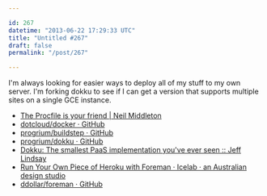 ```yaml
---

id: 267
datetime: "2013-06-22 17:29:33 UTC"
title: "Untitled #267"
draft: false
permalink: "/post/267"

---
```


I'm always looking for easier ways to deploy all of my stuff to my own server. I'm forking dokku to see if I can get a version that supports multiple sites on a single GCE instance. 

 
 * [The Procfile is your friend | Neil Middleton](http://www.neilmiddleton.com/the-procfile-is-your-friend/)
 * [dotcloud/docker · GitHub](https://github.com/dotcloud/docker)
 * [progrium/buildstep · GitHub](https://github.com/progrium/buildstep)
 * [progrium/dokku · GitHub](https://github.com/progrium/dokku)
 * [Dokku: The smallest PaaS implementation you've ever seen :: Jeff Lindsay](http://progrium.com/blog/2013/06/19/dokku-the-smallest-paas-implementation-youve-ever-seen/)
 * [Run Your Own Piece of Heroku with Foreman · Icelab · an Australian design studio](http://icelab.com.au/articles/run-your-own-piece-of-heroku-with-foreman/)
 * [ddollar/foreman · GitHub](https://github.com/ddollar/foreman)



